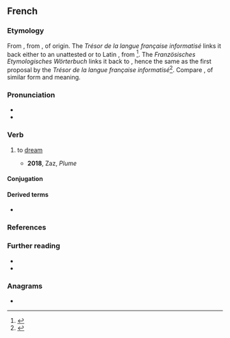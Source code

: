 {{also|rever}}
==French==

===Etymology===
From {{inh|fr|frm|resver}}, from {{inh|fr|fro|resver||to consider, reflect, be delirious}}, of {{unk|fr|nocap=1|title=uncertain}} origin. The ''Trésor de la langue française informatisé'' links it back either to an unattested {{m|fro|*esver||to wander}} or to Latin {{m|la|*reexvadō}}, from {{af|la|re-|ex-|evadō|nocat=1}}<ref>{{R:TLFi|etym=1}}</ref>. The ''Französisches Etymologisches Wörterbuch'' links it back to {{m|la|*reexvagus}}, hence the same as the first proposal by the ''Trésor de la langue française informatisé''<ref>{{R:FEW|100|184|title=*reexvagus}}</ref>. Compare {{noncog|ang|rǣswan|t=to consider, suspect, conjecture}}, of similar form and meaning.

===Pronunciation===
* {{fr-IPA}}
* {{audio|fr|Fr-rêver.ogg|audio}}

===Verb===
{{fr-verb}}

# to [[dream]]
#:{{syn|fr|songer}}
#* '''2018''', Zaz, ''Plume''
#*: {{quote|fr|Échappée d'une couverture, je '''rêvais''' de l'aventure|Escaped from a blanket, I '''dreamed''' of adventure}}

====Conjugation====
{{fr-conj-auto}}

====Derived terms====
* {{l|fr|rêve|pos=n}}

===References===
<references/>

===Further reading===
* {{R:TLFi}}
* {{R:TLFi|endêver|etym=1}}

===Anagrams===
* {{l|fr|verre}}

{{C|fr|Thinking|Sleep}}
